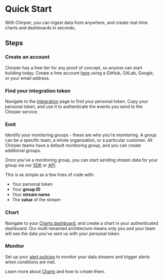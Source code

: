 
# Quick Start

With Chirpier, you can ingest data from anywhere, and create real-time charts and dashboards in seconds.

## Steps

<Steps>

### Create an account

Chirpier has a free tier for any proof of concept, so anyone can start building today. Create a free account [here](https://www.chirpier.co/auth)
using a GitHub, GitLab, Google, or your email address.

### Find your integration token

Navigate to the [Integration](https://www.chirpier.co/teams/integration) page to find your personal token.
Copy your personal token, and use it to authenticate the events you send to the Chirpier service.

### Emit

Identify your monitoring groups - these are who you're monitoring. A group can be a specific team, a whole
organisation, or a particular customer.
All Chirpier teams have a default monitoring group, and you can create additional groups.

Once you've a monitoring group, you can start sending stream data for your group via our [SDK](/docs/emit/sdk) or [API](/docs/emit/api).

This is as simple as a few lines of code with:

- Your personal token
- Your **group ID**
- Your **stream name**
- The **value** of the stream

### Chart

Navigate to your [Charts dashboard](https://www.chirpier.co/teams/charts), and create a chart in your
authenticated dashboard.
Our mutli-tenanted architecture means only you and your team will see the data you&apos;ve sent us with your
personal token.

### Monitor

Set up your [alert policies](/docs/monitor/policies) to monitor your data streams and trigger alerts when conditions are met.

</Steps>

Learn more about [Charts](/docs/charts/charts) and how to create them.
